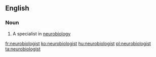==English==

===Noun===
{{en-noun}}

# {{lb|en|biology}} A specialist in [[neurobiology]]

[[fr:neurobiologist]]
[[ko:neurobiologist]]
[[hu:neurobiologist]]
[[pl:neurobiologist]]
[[ta:neurobiologist]]